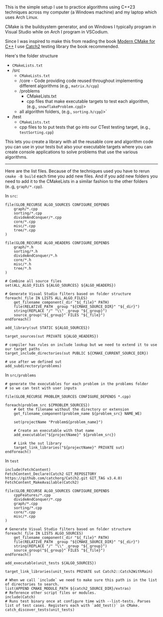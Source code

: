 <main>
<div class="m-2 mdx-content">

This is the simple setup I use to practice algorithms using C++23 techniques across my computer (a Windows machine) and my laptop which uses Arch Linux.

CMake is the buildsystem generator, and on Windows I typically program in Visual Studio while on Arch I program in VSCodium.

Since I was inspired to make this from reading the book [Modern CMake for C++](https://github.com/PacktPublishing/Modern-CMake-for-Cpp-2E/tree/main) I use [Catch2](https://github.com/catchorg/Catch2) testing library the book recommended.

Here's the folder structure

- `CMakeLists.txt`
- /src
    - `CMakeLists.txt`
    - /core - Code providing code reused throughout implementing different algorithms (e.g., `matrix.h/cpp`) 
    - /problems
        - CMakeLists.txt
        - cpp files that make executable targets to test each algorithm, (e.g., `snowflakeProblem.cpp`)>
    - all algorithm folders, (e.g., `sorting.h/cpp`)>`
- /test
    - `CMakeLists.txt`
    - cpp files to to put tests that go into our CTest testing target, (e.g., `testSorting.cpp`)

This lets you create a library with all the reusable core and algorithm code you can use in your tests but also your executable targets where you can create console applications to solve problems that use the various algorithms.

---

Here are the list files. Because of the techniques used you have to rerun `cmake -B build` each time you add new files. And if you add new folders you need to add it to the CMakeLists in a similar fashion to the other folders (e..g, `graph/*.cpp`).

In `src`:

```
file(GLOB_RECURSE ALGO_SOURCES CONFIGURE_DEPENDS
    graph/*.cpp
    sorting/*.cpp
    divideAndConquer/*.cpp
    core/*.cpp
    misc/*.cpp
    tree/*.cpp
)

file(GLOB_RECURSE ALGO_HEADERS CONFIGURE_DEPENDS
    graph/*.h
    sorting/*.h
    divideAndConquer/*.h
    core/*.h
    misc/*.h
    tree/*.h
)

# Combine all source files
set(ALL_ALGO_FILES ${ALGO_SOURCES} ${ALGO_HEADERS})

# Generate Visual Studio filters based on folder structure
foreach(_file IN LISTS ALL_ALGO_FILES)
    get_filename_component(_dir "${_file}" PATH)
    file(RELATIVE_PATH _group "${CMAKE_SOURCE_DIR}" "${_dir}")
    string(REPLACE "/" "\\" _group "${_group}")
    source_group("${_group}" FILES "${_file}")
endforeach()

add_library(sut STATIC ${ALGO_SOURCES})

target_sources(sut PRIVATE ${ALGO_HEADERS})

# compiler has rules on include lookup but we need to extend it to use our target paths
target_include_directories(sut PUBLIC ${CMAKE_CURRENT_SOURCE_DIR})

# use after we defined sut
add_subdirectory(problems)
```

In `src/problems`

```
# generate the executables for each problem in the problems folder
# so we can test with user inputs

file(GLOB_RECURSE PROBLEM_SOURCES CONFIGURE_DEPENDS *.cpp)

foreach(problem_src ${PROBLEM_SOURCES})
    # Get the filename without the directory or extension
    get_filename_component(problem_name ${problem_src} NAME_WE)

    set(projectName "Problem${problem_name}")

    # Create an executable with that name
    add_executable("${projectName}" ${problem_src})

    # Link the sut library
    target_link_libraries("${projectName}" PRIVATE sut)
endforeach()
```

In `test`

```
include(FetchContent)
FetchContent_Declare(Catch2 GIT_REPOSITORY https://github.com/catchorg/Catch2.git GIT_TAG v3.4.0)
FetchContent_MakeAvailable(Catch2)

file(GLOB_RECURSE ALGO_SOURCES CONFIGURE_DEPENDS
    cppFeatures/*.cpp
    divideAndConquer/*.cpp
    graph/*.cpp
    sorting/*.cpp
    core/*.cpp
    misc/*.cpp
)

# Generate Visual Studio filters based on folder structure
foreach(_file IN LISTS ALGO_SOURCES)
    get_filename_component(_dir "${_file}" PATH)
    file(RELATIVE_PATH _group "${CMAKE_SOURCE_DIR}" "${_dir}")
    string(REPLACE "/" "\\" _group "${_group}")
    source_group("${_group}" FILES "${_file}")
endforeach()

add_executable(unit_tests ${ALGO_SOURCES})

target_link_libraries(unit_tests PRIVATE sut Catch2::Catch2WithMain)

# When we call `include` we need to make sure this path is in the list of directories to search.
list(APPEND CMAKE_MODULE_PATH ${catch2_SOURCE_DIR}/extras)
# Reference other script files or modules.
include(Catch)
# Runs test binary once at configure time with --list-tests. Parses list of test cases. Registers each with `add_test()` in CMake.
catch_discover_tests(unit_tests)
```

</div>
</main>